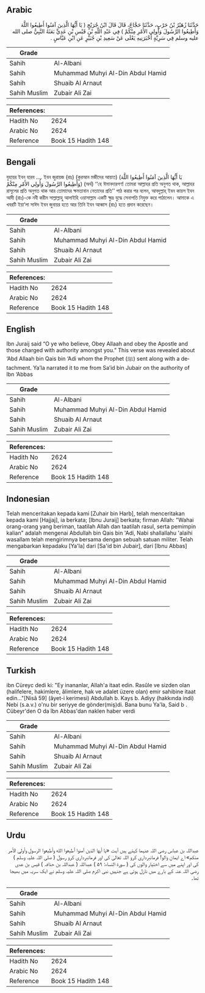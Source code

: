 ## Arabic


<div dir="rtl" lang="ar" style={{fontSize:'larger',backgroundColor:'#f8f9fa',padding:20}}>
حَدَّثَنَا زُهَيْرُ بْنُ حَرْبٍ، حَدَّثَنَا حَجَّاجٌ، قَالَ قَالَ ابْنُ جُرَيْجٍ ‏(‏ يَا أَيُّهَا الَّذِينَ آمَنُوا أَطِيعُوا اللَّهَ وَأَطِيعُوا الرَّسُولَ وَأُولِي الأَمْرِ مِنْكُمْ ‏)‏ فِي عَبْدِ اللَّهِ بْنِ قَيْسِ بْنِ عَدِيٍّ بَعَثَهُ النَّبِيُّ صلى الله عليه وسلم فِي سَرِيَّةٍ أَخْبَرَنِيهِ يَعْلَى عَنْ سَعِيدِ بْنِ جُبَيْرٍ عَنِ ابْنِ عَبَّاسٍ ‏.‏
</div>
<div style={{backgroundColor:'#f8f9fa',padding:20, marginBottom: 10}}><table> <thead> <tr> <th>Grade</th> <th></th> </tr> </thead> <tbody> <tr><td>Sahih</td><td>Al-Albani</td></tr><tr><td>Sahih</td><td>Muhammad Muhyi Al-Din Abdul Hamid</td></tr><tr><td>Sahih</td><td>Shuaib Al Arnaut</td></tr><tr><td>Sahih Muslim</td><td>Zubair Ali Zai</td></tr></tbody></table><table> <thead> <tr> <th>References:</th> <th></th> </tr> </thead> <tbody><tr><td>Hadith No</td><td>2624</td></tr><tr><td>Arabic No</td><td>2624</td></tr><tr><td>Reference</td><td>Book 15 Hadith 148</td></tr></tbody></table></div>

## Bengali


<div dir="ltr" lang="bn" style={{fontSize:'larger',backgroundColor:'#f8f9fa',padding:20}}>
যুহায়র ইবন হারব .... ইবন জুরায়জ (রাঃ) (কুরআন মজীদের আয়াত) (يَا أَيُّهَا الَّذِينَ آمَنُوا أَطِيعُوا اللَّهَ وَأَطِيعُوا الرَّسُولَ وَأُولِي الأَمْرِ مِنْكُمْ) (অর্থ) ‘‘হে ঈমানদারগণ! তোমরা আল্লাহর প্রতি অনুগত থাক, আল্লাহর রাসূলের প্রতি অনুগত থাক আর তোমাদের ক্ষমতাবান নেতাদের প্রতি’’ পাঠ করার পর বলেন, আবদুল্লাহ্ ইবন কায়স ইবন আদী (রাঃ)-কে নবী করীম সাল্লাল্লাহু আলাইহি ওয়াসাল্লাম একটি ক্ষুদ্র যুদ্ধে সেনাপতি নিযুক্ত করে পাঠালেন। আমাকে এ খবরটি ইয়া‘লা সাঈদ ইবন জুবায়র হতে আর তিনি ইবন আব্বাস (রাঃ) হতে প্রদান করেছেন।
</div>
<div style={{backgroundColor:'#f8f9fa',padding:20, marginBottom: 10}}><table> <thead> <tr> <th>Grade</th> <th></th> </tr> </thead> <tbody> <tr><td>Sahih</td><td>Al-Albani</td></tr><tr><td>Sahih</td><td>Muhammad Muhyi Al-Din Abdul Hamid</td></tr><tr><td>Sahih</td><td>Shuaib Al Arnaut</td></tr><tr><td>Sahih Muslim</td><td>Zubair Ali Zai</td></tr></tbody></table><table> <thead> <tr> <th>References:</th> <th></th> </tr> </thead> <tbody><tr><td>Hadith No</td><td>2624</td></tr><tr><td>Arabic No</td><td>2624</td></tr><tr><td>Reference</td><td>Book 15 Hadith 148</td></tr></tbody></table></div>

## English


<div dir="ltr" lang="en" style={{fontSize:'larger',backgroundColor:'#f8f9fa',padding:20}}>
Ibn Juraij said “O ye who believe, Obey Allaah and obey the Apostle and those charged with authority amongst you.” This verse was revealed about ‘Abd Allaah bin Qais bin ‘Adi whom the Prophet (ﷺ) sent along with a detachment. Ya’la narrated it to me from Sa’id bin Jubair on the authority of Ibn ‘Abbas
</div>
<div style={{backgroundColor:'#f8f9fa',padding:20, marginBottom: 10}}><table> <thead> <tr> <th>Grade</th> <th></th> </tr> </thead> <tbody> <tr><td>Sahih</td><td>Al-Albani</td></tr><tr><td>Sahih</td><td>Muhammad Muhyi Al-Din Abdul Hamid</td></tr><tr><td>Sahih</td><td>Shuaib Al Arnaut</td></tr><tr><td>Sahih Muslim</td><td>Zubair Ali Zai</td></tr></tbody></table><table> <thead> <tr> <th>References:</th> <th></th> </tr> </thead> <tbody><tr><td>Hadith No</td><td>2624</td></tr><tr><td>Arabic No</td><td>2624</td></tr><tr><td>Reference</td><td>Book 15 Hadith 148</td></tr></tbody></table></div>

## Indonesian


<div dir="ltr" lang="id" style={{fontSize:'larger',backgroundColor:'#f8f9fa',padding:20}}>
Telah menceritakan kepada kami [Zuhair bin Harb], telah menceritakan kepada kami [Hajjaj], ia berkata; [Ibnu Juraij] berkata; firman Allah: "Wahai orang-orang yang beriman, taatilah Allah dan taatilah rasul, serta pemimpin kalian" adalah mengenai Abdullah bin Qais bin 'Adi, Nabi shallallahu 'alaihi wasallam telah mengirimnya bersama dengan sebuah satuan militer. Telah mengabarkan kepadaku [Ya'la] dari [Sa'id bin Jubair], dari [Ibnu Abbas]
</div>
<div style={{backgroundColor:'#f8f9fa',padding:20, marginBottom: 10}}><table> <thead> <tr> <th>Grade</th> <th></th> </tr> </thead> <tbody> <tr><td>Sahih</td><td>Al-Albani</td></tr><tr><td>Sahih</td><td>Muhammad Muhyi Al-Din Abdul Hamid</td></tr><tr><td>Sahih</td><td>Shuaib Al Arnaut</td></tr><tr><td>Sahih Muslim</td><td>Zubair Ali Zai</td></tr></tbody></table><table> <thead> <tr> <th>References:</th> <th></th> </tr> </thead> <tbody><tr><td>Hadith No</td><td>2624</td></tr><tr><td>Arabic No</td><td>2624</td></tr><tr><td>Reference</td><td>Book 15 Hadith 148</td></tr></tbody></table></div>

## Turkish


<div dir="ltr" lang="tr" style={{fontSize:'larger',backgroundColor:'#f8f9fa',padding:20}}>
ibn Cüreyc dedi ki: "Ey inananlar, Allah'a itaat edin. Rasûle ve sizden olan (halifelere, hakimlere, âlimlere, hak ve adalet üzere olan) emir sahibine itaat edin..."[Nisâ 59] (âyet-i kerimesi) Abdullah b. Kays b. Adiyy (hakkında indi) Nebi (s.a.v.) o'nu bir seriyye de gönder(miş)di. Bana bunu Ya'la, Said b . Cübeyr'den O da îbn Abbas'dan naklen haber verdi
</div>
<div style={{backgroundColor:'#f8f9fa',padding:20, marginBottom: 10}}><table> <thead> <tr> <th>Grade</th> <th></th> </tr> </thead> <tbody> <tr><td>Sahih</td><td>Al-Albani</td></tr><tr><td>Sahih</td><td>Muhammad Muhyi Al-Din Abdul Hamid</td></tr><tr><td>Sahih</td><td>Shuaib Al Arnaut</td></tr><tr><td>Sahih Muslim</td><td>Zubair Ali Zai</td></tr></tbody></table><table> <thead> <tr> <th>References:</th> <th></th> </tr> </thead> <tbody><tr><td>Hadith No</td><td>2624</td></tr><tr><td>Arabic No</td><td>2624</td></tr><tr><td>Reference</td><td>Book 15 Hadith 148</td></tr></tbody></table></div>

## Urdu


<div dir="rtl" lang="ur" style={{fontSize:'larger',backgroundColor:'#f8f9fa',padding:20}}>
عبداللہ بن عباس رضی اللہ عنہما کہتے ہیں آیت «يا أيها الذين آمنوا أطيعوا الله وأطيعوا الرسول وأولي الأمر منكم» اے ایمان والو! فرمانبرداری کرو اللہ تعالیٰ کی اور فرمانبرداری کرو رسول ( صلی اللہ علیہ وسلم ) کی اور اپنے میں سے اختیار والوں کی ( سورۃ النساء: ۵۹ ) عبداللہ ( عبداللہ بن حذافہ ) قیس بن عدی رضی اللہ عنہ کے بارے میں نازل ہوئی ہے جنہیں نبی اکرم صلی اللہ علیہ وسلم نے ایک سریہ میں بھیجا تھا۔
</div>
<div style={{backgroundColor:'#f8f9fa',padding:20, marginBottom: 10}}><table> <thead> <tr> <th>Grade</th> <th></th> </tr> </thead> <tbody> <tr><td>Sahih</td><td>Al-Albani</td></tr><tr><td>Sahih</td><td>Muhammad Muhyi Al-Din Abdul Hamid</td></tr><tr><td>Sahih</td><td>Shuaib Al Arnaut</td></tr><tr><td>Sahih Muslim</td><td>Zubair Ali Zai</td></tr></tbody></table><table> <thead> <tr> <th>References:</th> <th></th> </tr> </thead> <tbody><tr><td>Hadith No</td><td>2624</td></tr><tr><td>Arabic No</td><td>2624</td></tr><tr><td>Reference</td><td>Book 15 Hadith 148</td></tr></tbody></table></div>